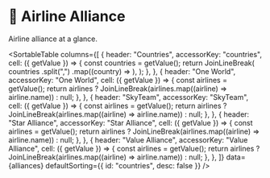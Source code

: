 
# 🚩 Airline Alliance

Airline alliance at a glance.

<SortableTable
  columns={[
    {
      header: "Countries",
      accessorKey: "countries",
      cell: ({ getValue }) => {
        const countries = getValue();
        return JoinLineBreak(
          countries
            .split(",")
            .map((country) => <Country key={country} iso={country} />),
        );
      },
    },
    {
      header: "One World",
      accessorKey: "One World",
      cell: ({ getValue }) => {
        const airlines = getValue();
        return airlines
          ? JoinLineBreak(airlines.map((airline) => airline.name))
          : null;
      },
    },
    {
      header: "SkyTeam",
      accessorKey: "SkyTeam",
      cell: ({ getValue }) => {
        const airlines = getValue();
        return airlines
          ? JoinLineBreak(airlines.map((airline) => airline.name))
          : null;
      },
    },
    {
      header: "Star Alliance",
      accessorKey: "Star Alliance",
      cell: ({ getValue }) => {
        const airlines = getValue();
        return airlines
          ? JoinLineBreak(airlines.map((airline) => airline.name))
          : null;
      },
    },
    {
      header: "Value Alliance",
      accessorKey: "Value Alliance",
      cell: ({ getValue }) => {
        const airlines = getValue();
        return airlines
          ? JoinLineBreak(airlines.map((airline) => airline.name))
          : null;
      },
    },
  ]}
  data={alliances}
  defaultSorting={{ id: "countries", desc: false }}
/>
